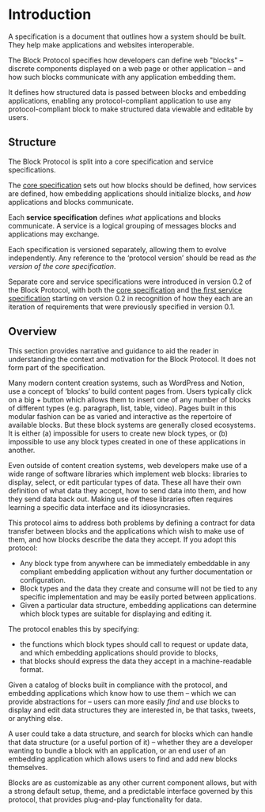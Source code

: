 # Introduction

<InfoCardWrapper>

<InfoCard variant="warning" title="What’s a specification?">

A specification is a document that outlines how a system should be built.
They help make applications and websites interoperable.

</InfoCard>

The Block Protocol specifies how developers can define web "blocks" – discrete components displayed on a web page or other application – and how such blocks communicate with any application embedding them.

It defines how structured data is passed between blocks and embedding applications, enabling any protocol-compliant application to use any protocol-compliant block to make structured data viewable and editable by users.

</InfoCardWrapper>

## Structure

The Block Protocol is split into a core specification and service specifications.

The [core specification](Block%20Protocol%20v0%202%209ae60f02aaf745eba5fa488b31b12ff1/Core%20Specification%20v0%202%20c5a95a9542614d139e02443a5dad8cee.md) sets out how blocks should be defined, how services are defined, how embedding applications should initialize blocks, and _how_ applications and blocks communicate.

Each **service specification** defines _what_ applications and blocks communicate. A service is a logical grouping of messages blocks and applications may exchange.

Each specification is versioned separately, allowing them to evolve independently.
Any reference to the ‘protocol version’ should be read as _the version of the core specification_.

Separate core and service specifications were introduced in version 0.2 of the Block Protocol, with both the
[core specification](/docs/spec/core-specification) and [the first service specification](/docs/spec/graph-service-specification)
starting on version 0.2 in recognition of how they each are an iteration of requirements
that were previously specified in version 0.1.

## Overview

<InfoCard variant="info" title="A quick note">

This section provides narrative and guidance to aid the reader in understanding the context and motivation for the Block Protocol. It does not form part of the specification.

</InfoCard>

Many modern content creation systems, such as WordPress and Notion, use a concept of ‘blocks’ to build content pages from.
Users typically click on a big + button which allows them to insert one of any number of blocks of different types (e.g. paragraph, list, table, video).
Pages built in this modular fashion can be as varied and interactive as the repertoire of available blocks.
But these block systems are generally closed ecosystems.
It is either (a) impossible for users to create new block types, or (b) impossible to use any block types created in one of these applications in another.

Even outside of content creation systems, web developers make use of a wide range of software libraries which implement web blocks: libraries to display, select, or edit particular types of data.
These all have their own definition of what data they accept, how to send data into them, and how they send data back out.
Making use of these libraries often requires learning a specific data interface and its idiosyncrasies.

This protocol aims to address both problems by defining a contract for data transfer between blocks and the applications which wish to make use of them, and how blocks describe the data they accept.
If you adopt this protocol:

- Any block type from anywhere can be immediately embeddable in any compliant embedding application without any further documentation or configuration.
- Block types and the data they create and consume will not be tied to any specific implementation and may be easily ported between applications.
- Given a particular data structure, embedding applications can determine which block types are suitable for displaying and editing it.

The protocol enables this by specifying:

- the functions which block types should call to request or update data, and which embedding applications should provide to blocks,
- that blocks should express the data they accept in a machine-readable format.

Given a catalog of blocks built in compliance with the protocol, and embedding applications which know how to use them – which we can provide abstractions for – users can more easily _find_ and _use_ blocks to display and edit data structures they are interested in, be that tasks, tweets, or anything else.

A user could take a data structure, and search for blocks which can handle that data structure (or a useful portion of it) – whether they are a developer wanting to bundle a block with an application, or an end user of an embedding application which allows users to find and add new blocks themselves.

Blocks are as customizable as any other current component allows, but with a strong default setup, theme, and a predictable interface governed by this protocol, that provides plug-and-play functionality for data.
